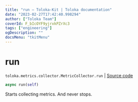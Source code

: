 ```yaml
---
title: "run — Toloka-Kit | Toloka documentation"
date: "2023-02-27T17:42:40.998294"
author: ["Toloka Team"]
coverId: F_bIcOYF9yjrxkPZrXc3
tags: ["engineering"]
ogDescription: ""
docsMenu: "tkitMenu"
---
```


# run
`toloka.metrics.collector.MetricCollector.run` | [Source code](https://github.com/Toloka/toloka-kit/blob/v1.1.4/src/metrics/collector.py#L72)

```python
async run(self)
```

Starts collecting metrics. And never stops.